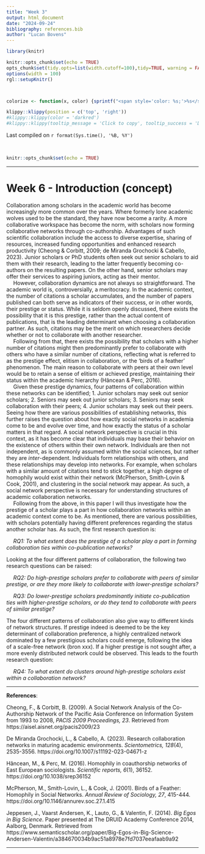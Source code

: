 ```yaml
---
title: "Week 3"
output: html_document
date: "2024-09-24"
bibliography: references.bib
author: "Lucan Bovens"
---
```


```{=html}
<style>
div {
text-align: justify}
</style>
```

```r
library(knitr)

knitr::opts_chunk$set(echo = TRUE)
opts_chunk$set(tidy.opts=list(width.cutoff=100),tidy=TRUE, warning = FALSE, message = FALSE,comment = "#>", cache=TRUE, class.source=c("test"), class.output=c("test2"))
options(width = 100)
rgl::setupKnitr()



colorize <- function(x, color) {sprintf("<span style='color: %s;'>%s</span>", color, x) }

```

```r
klippy::klippy(position = c('top', 'right'))
#klippy::klippy(color = 'darkred')
#klippy::klippy(tooltip_message = 'Click to copy', tooltip_success = 'Done')
```

Last compiled on `r format(Sys.time(), '%B, %Y')`

<br>

```r
knitr::opts_chunk$set(echo = TRUE)
```

----

# Week 6 -  Introduction (concept)

Collaboration among scholars in the academic world has become increasingly more common over the years. Where formerly lone academic wolves used to be the standard, they have now become a rarity. A more collaborative workspace has become the norm, with scholars now forming collaborative networks through co-authorship. Advantages of such scientific collaboration include the access to diverse expertise, sharing of resources, increased funding opportunities and enhanced research productivity (Cheong & Corbitt, 2009; de Miranda Grochocki & Cabello, 2023). Junior scholars or PhD students often seek out senior scholars to aid them with their research, leading to the latter frequently becoming co-authors on the resulting papers. On the other hand, senior scholars may offer their services to aspiring juniors, acting as their mentor. \ 
    
    However, collaboration dynamics are not always so straightforward. The academic world is, controversially, a meritocracy. In the academic context, the number of citations a scholar accumulates, and the number of papers published can both serve as indicators of their success, or in other words, their prestige or status. While it is seldom openly discussed, there exists the possibility that it is this prestige, rather than the actual content of publications, that is the leading determinant when choosing a collaboration partner. As such, citations may be the merit on which researchers decide whether or not to collaborate with another researcher. \
  Following from that, there exists the possibility that scholars with a higher number of citations might then predominantly prefer to collaborate with others who have a similar number of citations, reflecting what is referred to as the prestige effect, elitism in collaboration, or the ‘birds of a feather’ phenomenon. The main reason to collaborate with peers at their own level would be to retain a sense of elitism or achieved prestige, maintaining their status within the academic hierarchy (Hâncean & Perc, 2016). \
  Given these prestige dynamics, four patterns of collaboration within these networks can be identified;  1. Junior scholars may seek out senior scholars; 2. Seniors may seek out junior scholars; 3. Seniors may seek collaboration with their peers; 4. Junior scholars may seek out their peers. Seeing how there are various possibilities of establishing networks, this further raises the question about how exactly social networks in academia come to be and evolve over time, and how exactly the status of a scholar matters in that regard. A social network perspective is crucial in this context, as it has become clear that individuals may base their behavior on the existence of others within their own network. Individuals are then not independent, as is commonly assumed within the social sciences, but rather they are _inter_-dependent. Individuals form relationships with others, and these relationships may develop into networks. For example, when scholars with a similar amount of citations tend to stick together, a high degree of homophily would exist within their network (McPherson, Smith-Lovin & Cook, 2001), and clustering in the social network may appear. As such, a social network perspective is necessary for understanding structures of academic collaboration networks. \
  Following from the above, in this paper I will thus investigate how the prestige of a scholar plays a part in how collaboration networks within an academic context come to be. As mentioned, there are various possibilities, with scholars potentially having different preferences regarding the status another scholar has. As such, the first research question is:  \ 

  *RQ1: To what extent does the prestige of a scholar play a part in forming collaboration ties within co-publication networks?*

Looking at the four different patterns of collaboration, the following two research questions can be raised:

  *RQ2: Do high-prestige scholars prefer to collaborate with peers of similar prestige, or are they more likely to collaborate with lower-prestige scholars?*

  *RQ3: Do lower-prestige scholars predominantly initiate co-publication ties with higher-prestige scholars, or do they tend to collaborate with peers of similar prestige?*

The four different patterns of collaboration also give way to different kinds of network structures. If prestige indeed is deemed to be the key determinant of collaboration preference, a highly centralized network dominated by a few prestigious scholars could emerge, following the idea of a scale-free network (bron xxx). If a higher prestige is not sought after, a more evenly distributed network could be observed. This leads to the fourth research question:

  *RQ4: To what extent do clusters around high-prestige scholars exist within a collaboration network?*


-------------


**References**:

Cheong, F., & Corbitt, B. (2009). A Social Network Analysis of the Co-Authorship Network of the Pacific Asia Conference on Information System from 1993 to 2008, *PACIS 2009 Proceedings, 23*. Retrieved from https://aisel.aisnet.org/pacis2009/23

De Miranda Grochocki, L., & Cabello, A. (2023). Research collaboration networks in maturing academic environments. *Scientometrics, 128*(4), 2535-3556. https://doi.org/10.1007/s11192-023-04671-z

Hâncean, M., & Perc, M. (2016). Homophily in coauthorship networks of East European sociologists. *Scientific reports, 6*(1), 36152. https://doi.org/10.1038/srep36152

McPherson, M., Smith-Lovin, L., & Cook, J. (2001). Birds of a Feather: Homophily in Social Networks. *Annual Review of Sociology, 27*, 415-444. https://doi.org/10.1146/annurev.soc.27.1.415

Jeppesen, J., Vaarst Andersen, K., Lauto, G., & Valentin, F. (2014). *Big Egos in Big Science*. Paper presented at The DRUID Academy Conference 2014, Aalborg, Denmark. Retrieved from https://www.semanticscholar.org/paper/Big-Egos-in-Big-Science-Andersen-Valentin/a384670034b9ac51a8978e7fd7037eeafaab9a92

----

